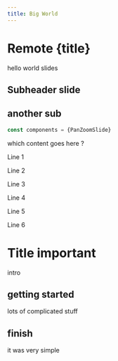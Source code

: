 ```yaml
---
title: Big World
---
```


# Remote {title}
hello world slides

## Subheader slide
<PanZoomSlide src="tiger.svg" menu/>

## another sub
```js
const components = {PanZoomSlide}
```
which content goes here ?

Line 1

Line 2

Line 3

Line 4

Line 5

Line 6

# Title important
intro
## getting started
lots of complicated stuff
## finish
it was very simple
